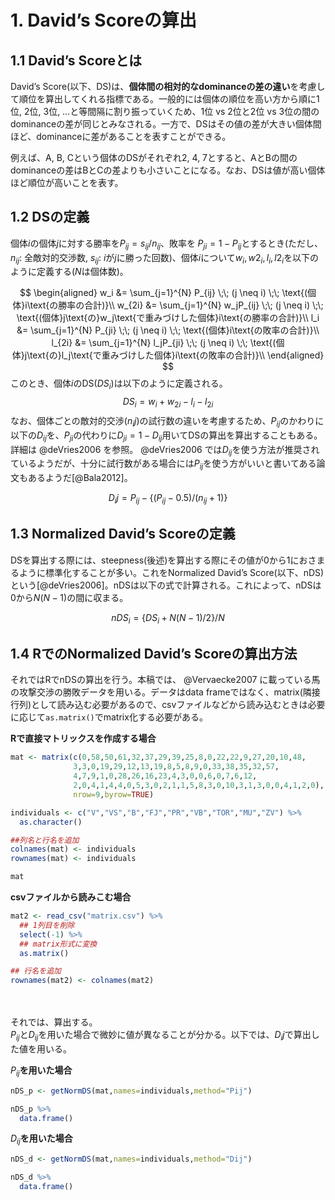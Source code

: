 # 1. David's Scoreの算出  

## 1.1 David's Scoreとは  
David's Score(以下、DS)は、**個体間の相対的なdominanceの差の違い**を考慮して順位を算出してくれる指標である。一般的には個体の順位を高い方から順に1位, 2位, 3位, ...と等間隔に割り振っていくため、1位 vs 2位と2位 vs 3位の間のdominanceの差が同じとみなされる。一方で、DSはその値の差が大きい個体間ほど、dominanceに差があることを表すことができる。    

例えば、A, B, Cという個体のDSがそれぞれ2, 4, 7とすると、AとBの間のdominanceの差はBとCの差よりも小さいことになる。なお、DSは値が高い個体ほど順位が高いことを表す。  

## 1.2 DSの定義  
個体$i$の個体$j$に対する勝率を$P_{ij} = s_{ij}/n_{ij}$、敗率を$\; P_{ji} = 1-P_{ij}$とするとき(ただし、$n_{ij}$: 全敵対的交渉数, $s_{ij}$: $i$が$j$に勝った回数)、個体$i$について$w_i, w2_i, l_i, l2_i$を以下のように定義する($N$は個体数)。  

$$
\begin{aligned}
  w_i &= \sum_{j=1}^{N} P_{ij} \;\; (j \neq i) \;\; \text{(個体}i\text{の勝率の合計)}\\
  w_{2i} &= \sum_{j=1}^{N} w_jP_{ij} \;\; (j \neq i) \;\; \text{(個体}j\text{の}w_j\text{で重みづけした個体}i\text{の勝率の合計)}\\
  l_i &= \sum_{j=1}^{N} P_{ji} \;\; (j \neq i) \;\; \text{(個体}i\text{の敗率の合計)}\\
  l_{2i} &= \sum_{j=1}^{N} l_jP_{ji} \;\; (j \neq i) \;\; \text{(個体}j\text{の}l_j\text{で重みづけした個体}i\text{の敗率の合計)}\\
\end{aligned}
$$
このとき、個体$i$のDS($DS_i$)は以下のように定義される。  
$$
DS_i = w_i + w_{2i} - l_i - l_{2i} 
$$
なお、個体ごとの敵対的交渉($n_ij$)の試行数の違いを考慮するため、$P_{ij}$のかわりに以下の$D_{ij}$を、$P_{ji}$の代わりに$D_{ji} = 1- D_{ij}$用いてDSの算出を算出することもある。詳細は @deVries2006 を参照。 @deVries2006 では$D_{ij}$を使う方法が推奨されているようだが、十分に試行数がある場合には$P_{ij}$を使う方がいいと書いてある論文もあるようだ[@Bala2012]。    

$$
D_ij = P_{ij} - \{(P_{ij}-0.5)/(n_{ij}+1)\}
$$

## 1.3 Normalized David's Scoreの定義　　
DSを算出する際には、steepness(後述)を算出する際にその値が0から1におさまるように標準化することが多い。これをNormalized David's Score(以下、nDS)という[@deVries2006]。nDSは以下の式で計算される。これによって、nDSは0から$N(N-1)$の間に収まる。  

$$
nDS_i = \{DS_i + N(N-1)/2\}/N
$$

## 1.4 RでのNormalized David's Scoreの算出方法
それではRでnDSの算出を行う。本稿では、 @Vervaecke2007 に載っている馬の攻撃交渉の勝敗データを用いる。データはdata frameではなく、matrix(隣接行列)として読み込む必要があるので、csvファイルなどから読み込むときは必要に応じて`as.matrix()`でmatrix化する必要がある。  

**Rで直接マトリックスを作成する場合**  
```r
mat <- matrix(c(0,58,50,61,32,37,29,39,25,8,0,22,22,9,27,20,10,48,
              3,3,0,19,29,12,13,19,8,5,8,9,0,33,38,35,32,57,
              4,7,9,1,0,28,26,16,23,4,3,0,0,6,0,7,6,12,
              2,0,4,1,4,4,0,5,3,0,2,1,1,5,8,3,0,10,3,1,3,0,0,4,1,2,0),
              nrow=9,byrow=TRUE)

individuals <- c("V","VS","B","FJ","PR","VB","TOR","MU","ZV") %>% 
  as.character()

##列名と行名を追加  
colnames(mat) <- individuals
rownames(mat) <- individuals

mat
```

**csvファイルから読みこむ場合**  
```r
mat2 <- read_csv("matrix.csv") %>%
  ## 1列目を削除
  select(-1) %>%
  ## matrix形式に変換
  as.matrix()

## 行名を追加  
rownames(mat2) <- colnames(mat2)
```

<br/>  
それでは、算出する。  
$P_{ij}$と$D_{ij}$を用いた場合で微妙に値が異なることが分かる。以下では、$D_ij$で算出した値を用いる。  

$P_{ij}$**を用いた場合**  
```r
nDS_p <- getNormDS(mat,names=individuals,method="Pij")

nDS_p %>% 
  data.frame()
```

$D_{ij}$**を用いた場合**    
```r
nDS_d <- getNormDS(mat,names=individuals,method="Dij")

nDS_d %>% 
  data.frame()
```

